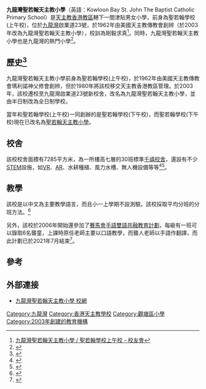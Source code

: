 {{Infobox_School
| name = 九龍灣聖若翰天主教小學   
| other_name = Kowloon Bay St. John The Baptist Catholic Primary School
| image = 
| motto = 剛毅求真
| established = 2003年
| type = 男女[[津貼小學|津貼小學]]
| faculty = 
| students =
| superintendent = 張明德神父
| principal = 胡艷芬女士
| vice_principal = 
| affiliation = [[天主教香港教區|天主教香港教區]]
| location = [[九龍|九龍]][[九龍灣|九龍灣]]啟業道23號
| website = https://www.kbsjb.edu.hk/tc/index
}}
'''九龍灣聖若翰天主教小學'''（英語：Kowloon Bay St. John The Baptist Catholic Primary School）是[[天主教香港教區|天主教香港教區]]轄下一間津貼男女小學，前身為聖若翰學校(上午校)，位於[[九龍灣|九龍灣]]啟業道23號，於1962年由美國天主教傳教會創辨（於2003年改為九龍灣聖若翰天主教小學），校訓為剛毅求真<ref>[https://www.facebook.com/kbsjb/ 九龍灣聖若翰天主教小學 / 聖若翰學校上午校 - 校友會]</ref>。同時，九龍灣聖若翰天主教小學也是九龍灣的熱門小學<ref>{{cite news |author1=李紫銘 |title=【小一派位叩門攻略2020】九龍區9網熱門官津　收表日期及詳情 |url=https://www.hk01.com/%E8%A6%AA%E5%AD%90/478549/%E5%B0%8F%E4%B8%80%E6%B4%BE%E4%BD%8D%E5%8F%A9%E9%96%80%E6%94%BB%E7%95%A52020-%E4%B9%9D%E9%BE%8D%E5%8D%809%E7%B6%B2%E7%86%B1%E9%96%80%E5%AE%98%E6%B4%A5-%E6%94%B6%E8%A1%A8%E6%97%A5%E6%9C%9F%E5%8F%8A%E8%A9%B3%E6%83%85 |publisher=hk01 |date=2020-06-01 |accessdate=2020-08-16 |archive-date=2022-02-05 |archive-url=https://web.archive.org/web/20220205041104/https://www.hk01.com/%E8%A6%AA%E5%AD%90/478549/%E5%B0%8F%E4%B8%80%E6%B4%BE%E4%BD%8D%E5%8F%A9%E9%96%80%E6%94%BB%E7%95%A52020-%E4%B9%9D%E9%BE%8D%E5%8D%809%E7%B6%B2%E7%86%B1%E9%96%80%E5%AE%98%E6%B4%A5-%E6%94%B6%E8%A1%A8%E6%97%A5%E6%9C%9F%E5%8F%8A%E8%A9%B3%E6%83%85 |dead-url=no }}</ref>。

== 歷史<ref>{{cite news |author1=利瑪竇中學 |url=https://www.facebook.com/riccioffcial/posts/936067926553882/ |publisher=Facebook|title=九龍灣聖若翰天主教小學與本校結誼}}</ref> ==
九龍灣聖若翰天主教小學前身為聖若翰學校(上午校)，於1962年由美國天主教傳教會瑪利諾神父修會創辨，但於1980年將該校移交天主教香港教區管理。於2003年，該校遷校至九龍灣啟業道23號新校舍，改名為九龍灣聖若翰天主教小學，並由半日制改為全日制學校。

當年和聖若翰學校(上午校)一同創辦的是聖若翰學校(下午校)，而聖若翰學校(下午校)現在已改名為[[聖若翰天主教小學|聖若翰天主教小學]]。

== 校舍 ==
該校校舍面積有7285平方米，為一所樓高七層的30班標準[[千禧校舍|千禧校舍]]，還設有不少[[STEM|STEM]]設施，如[[VR|VR]]、[[AR|AR]]、水耕種植、風力水槽、無人機設備等等<ref>{{cite news |author1=林艷虹 |title=九龍灣聖若翰天主教小學 培養肯承擔負責任學生 |url=https://www1.hkej.com/dailynews/culture/article/2541143/%E4%B9%9D%E9%BE%8D%E7%81%A3%E8%81%96%E8%8B%A5%E7%BF%B0%E5%A4%A9%E4%B8%BB%E6%95%99%E5%B0%8F%E5%AD%B8+%E5%9F%B9%E9%A4%8A%E8%82%AF%E6%89%BF%E6%93%94%E8%B2%A0%E8%B2%AC%E4%BB%BB%E5%AD%B8%E7%94%9F |accessdate=2020年8月6日 |publisher=信報 |archive-date=2020年9月27日 |archive-url=https://web.archive.org/web/20200927020516/http://www1.hkej.com/dailynews/culture/article/2541143/%E4%B9%9D%E9%BE%8D%E7%81%A3%E8%81%96%E8%8B%A5%E7%BF%B0%E5%A4%A9%E4%B8%BB%E6%95%99%E5%B0%8F%E5%AD%B8+%E5%9F%B9%E9%A4%8A%E8%82%AF%E6%89%BF%E6%93%94%E8%B2%A0%E8%B2%AC%E4%BB%BB%E5%AD%B8%E7%94%9F |dead-url=no }}</ref><ref>{{cite news |author1=PCM |title=無人機‧VR　擴闊多元學習環境 |url=https://www.pcmarket.com.hk/%E7%84%A1%E4%BA%BA%E6%A9%9F%E2%80%A7vr%E3%80%80%E6%93%B4%E9%97%8A%E5%A4%9A%E5%85%83%E5%AD%B8%E7%BF%92%E7%92%B0%E5%A2%83/ |accessdate=2020年4月1日 |publisher=PCM |archive-date=2020年10月29日 |archive-url=https://web.archive.org/web/20201029073907/https://www.pcmarket.com.hk/%E7%84%A1%E4%BA%BA%E6%A9%9F%E2%80%A7vr%E3%80%80%E6%93%B4%E9%97%8A%E5%A4%9A%E5%85%83%E5%AD%B8%E7%BF%92%E7%92%B0%E5%A2%83/ |dead-url=no }}</ref>。

== 教學 ==
該校是以中文為主要教學語言，而且小一上學期不設測驗。該校採取平均分班的分班方法。<ref>{{cite news |author1=PSP |title=PSP2019 九龍灣聖若翰天主教小學學校資料 |url=https://www.chsc.hk/psp2019/sch_detail.php?lang_id=2&sch_id=126&return_page=sch_list.php%3Flang_id%3D2%26search_mode%3D%26frmMode%3Dpagebreak%26district_id%3D7%26sort_id%3D-1 |publisher=PSP}}</ref>

另外，該校於2006年開始還參加了[[賽馬會手語雙語共融教育計劃|賽馬會手語雙語共融教育計劃]]，每級有一班可以錄取6名聾童，上課時原任老師主要以口語教學，而聾人老師以手語作翻譯，而此計劃已於2021年7月結束<ref>{{cite news |author1=亞視新聞 |title=手語教學小學憂新學年需放棄收聽障學童 |url=http://www.hkatv.com/zh-hk/atvnews/23637/2014-04-06/%E6%89%8B%E8%AA%9E%E6%95%99%E5%AD%B8%E5%B0%8F%E5%AD%B8%E6%86%82%E6%96%B0%E5%AD%B8%E5%B9%B4%E9%9C%80%E6%94%BE%E6%A3%84%E6%94%B6%E8%81%BD%E9%9A%9C%E5%AD%B8%E7%AB%A5 |publisher=亞視新聞 |accessdate=2020-08-16 |archive-date=2016-03-04 |archive-url=https://web.archive.org/web/20160304204725/http://www.hkatv.com/zh-hk/atvnews/23637/2014-04-06/%E6%89%8B%E8%AA%9E%E6%95%99%E5%AD%B8%E5%B0%8F%E5%AD%B8%E6%86%82%E6%96%B0%E5%AD%B8%E5%B9%B4%E9%9C%80%E6%94%BE%E6%A3%84%E6%94%B6%E8%81%BD%E9%9A%9C%E5%AD%B8%E7%AB%A5 |dead-url=no }}</ref>。

== 參考 ==
{{Reflist}}
== 外部連接 ==
*[https://www.kbsjb.edu.hk/tc/index 九龍灣聖若翰天主教小學 校網] {{Wayback|url=https://www.kbsjb.edu.hk/tc/index |date=20201127164554 }}
{{香港天主教小學}}

[[Category:九龍灣|Category:九龍灣]]
[[Category:香港天主教學校|Category:香港天主教學校]]
[[Category:觀塘區小學|Category:觀塘區小學]]
[[Category:2003年創建的教育機構|Category:2003年創建的教育機構]]